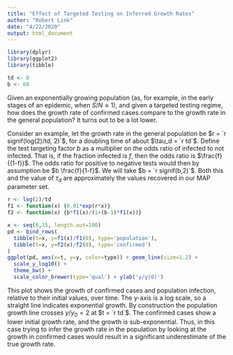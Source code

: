 ```yaml
---
title: "Effect of Targeted Testing on Inferred Growth Rates"
author: "Robert Link"
date: "4/22/2020"
output: html_document
---
```


```r
library(dplyr)
library(ggplot2)
library(tibble)

td <- 8
b <- 60
```

Given an exponentially growing population (as, for example, in the early stages
of an epidemic, when $S/N \approx 1$), and given a targeted testing regime, how
does the growth rate of confirmed cases compare to the growth rate in the general
population?  It turns out to be a lot lower.

Consider an example, let the growth rate in the general population be 
$r = `r signif(log(2)/td, 2)`$,
for a doubling time of about $\tau_d = `r td`$.  Define the test targeting factor $b$ as a
multiplier on the odds ratio of infected to not infected.  That is, if the fraction
infected is $f$, then the odds ratio is $\frac{f}{(1-f)}$.  The odds ratio for positive
to negative tests would then by assumption be $b \frac{f}{1-f}$.  We will take
$b = `r signif(b,2)`$.  Both this and the value of $\tau_d$ are approximately the
values recovered in our MAP parameter set.


```r
r <- log(2)/td
f1 <- function(x) {0.01*exp(r*x)}
f2 <- function(x) {b*f1(x)/(1+(b-1)*f1(x))}

x <- seq(0,15, length.out=100)
pd <- bind_rows(
  tibble(t=x, y=f1(x)/f1(0), type='population'),
  tibble(t=x, y=f2(x)/f2(0), type='confirmed')
)
ggplot(pd, aes(x=t, y=y, color=type)) + geom_line(size=1.2) + 
  scale_y_log10() + 
  theme_bw() + 
  scale_color_brewer(type='qual') + ylab('y/y(0)')
```

This plot shows the growth of confirmed cases and population infection, relative
to their initial values, over time.  The y-axis is a log scale, so a straight
line indicates exponential growth.  By construction the population growth line
crosses $y/y_0 = 2$ at $t = `r td`$.  The confirmed cases show a lower initial 
growth rate, and the growth is sub-exponential.  Thus, in this case trying to infer
the growth rate in the population by looking at the growth in confirmed cases
would result in a significant underestimate of the true growth rate.
